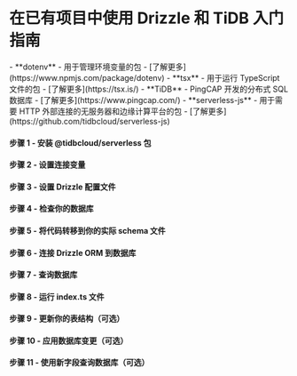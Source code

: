 
<Breadcrumbs/>

# 在已有项目中使用 Drizzle 和 TiDB 入门指南

<Prerequisites>  
  - **dotenv** - 用于管理环境变量的包 - [了解更多](https://www.npmjs.com/package/dotenv)
  - **tsx** - 用于运行 TypeScript 文件的包 - [了解更多](https://tsx.is/)
  - **TiDB** - PingCAP 开发的分布式 SQL 数据库 - [了解更多](https://www.pingcap.com/)
  - **serverless-js** - 用于需要 HTTP 外部连接的无服务器和边缘计算平台的包 - [了解更多](https://github.com/tidbcloud/serverless-js)
</Prerequisites>

<FileStructure/>

#### 步骤 1 - 安装 **@tidbcloud/serverless** 包

<InstallPackages lib='@tidbcloud/serverless'/>

#### 步骤 2 - 设置连接变量

<SetupEnv env_variable='DATABASE_URL' />

#### 步骤 3 - 设置 Drizzle 配置文件

<SetupConfig dialect='mysql' env_variable='DATABASE_URL'/>

#### 步骤 4 - 检查你的数据库

<IntrospectMySQL/>

#### 步骤 5 - 将代码转移到你的实际 schema 文件

<TransferCode/>

#### 步骤 6 - 连接 Drizzle ORM 到数据库

<ConnectTiDB/>

#### 步骤 7 - 查询数据库

<QueryDatabase dialect='tidb-serverless' env_variable='DATABASE_URL'/>

#### 步骤 8 - 运行 index.ts 文件

<RunFile/>

#### 步骤 9 - 更新你的表结构（可选）

<UpdateSchema/>

#### 步骤 10 - 应用数据库变更（可选）

<ApplyChanges/>

#### 步骤 11 - 使用新字段查询数据库（可选）

<QueryDatabaseUpdated dialect='tidb-serverless' env_variable='DATABASE_URL' />
